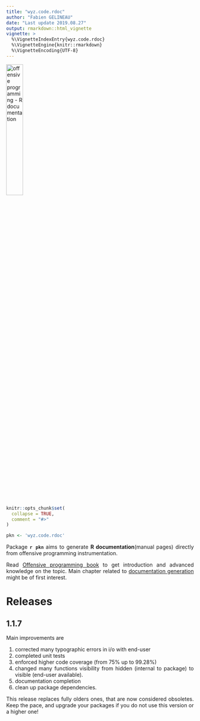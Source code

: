 ```yaml
---
title: "wyz.code.rdoc"
author: "Fabien GELINEAU"
date: "Last update 2019.08.27"
output: rmarkdown::html_vignette
vignette: >
  %\VignetteIndexEntry{wyz.code.rdoc}
  %\VignetteEngine{knitr::rmarkdown}
  %\VignetteEncoding{UTF-8}
---
```


<style>
body {
text-align: justify}
</style>

<image src='op-hexsticker-transparent-rdoc.png' alt='offensive programming - R documentation' style='width:30%'/>

```r
knitr::opts_chunk$set(
  collapse = TRUE,
  comment = "#>"
)
```

```r
pkn <- 'wyz.code.rdoc'
```


Package **`r pkn`** aims to generate **R documentation**(manual pages) directly from
offensive programming instrumentation. 

Read [Offensive programming book](https://neonira.github.io/offensiveProgrammingBook/) to get introduction and advanced knowledge on the topic. Main chapter related to [documentation generation](https://neonira.github.io/offensiveProgrammingBook/generating-r-documentation.html) might be of first interest. 


# Releases 

## 1.1.7

Main improvements are 

1. corrected many typographic errors in i/o with end-user
2. completed unit tests
3. enforced higher code coverage (from 75% up to 99.28%)
4. changed many functions visibility from hidden (internal to package) to visible (end-user available).
5. documentation completion
6. clean up package dependencies. 


This release replaces fully olders ones, that are now considered obsoletes. Keep the pace, and 
upgrade your packages if you do not use this version or a higher one!


